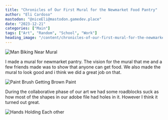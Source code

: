 ```yaml
---
title: "Chronicles of Our First Mural for the Newmarket Food Pantry"
author: "Eli Cardoso"
mastodon: "@niceEli@mastodon.gamedev.place"
date: "2023-12-21"
categories: ["Main"]
tags: ["Art", "Random", "School", "Work"]
heading_image: "/content/chronicles-of-our-first-mural-for-the-newmarket-food-pantry/pexels-photo-173301.webp"
---
```


![Man Biking Near Mural](/content/chronicles-of-our-first-mural-for-the-newmarket-food-pantry/pexels-photo-173301.webp)

I made a mural for newmarket pantry. The vision for the mural that me and a few friends made was to show that anyone can get food. We also made the mural to look good and i think we did a great job on that.

![Paint Brush Getting Brown Paint](/content/chronicles-of-our-first-mural-for-the-newmarket-food-pantry/pexels-photo-102127-1.webp)

During the collaborative phase of our art we had some roadblocks suck as how most of the shapes in our adobe file had holes in it. However I think it turned out great.

![Hands Holding Each other](/content/chronicles-of-our-first-mural-for-the-newmarket-food-pantry/pexels-photo-3280130.webp)
